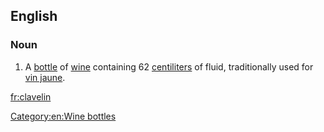 ==English==

===Noun===
{{en-noun}}
# A [[bottle]] of [[wine]] containing 62 [[centiliter]]s of fluid, traditionally used for [[vin jaune]].

[[Category:en:Wine bottles]]

[[fr:clavelin]]